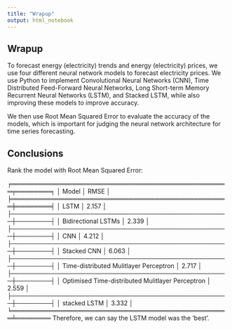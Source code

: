 ```yaml
---
title: "Wrapup"
output: html_notebook
---
```


## Wrapup

To forecast energy (electricity) trends and energy (electricity) prices, we use four different neural network models to forecast electricity prices. 
We use Python to implement Convolutional Neural Networks (CNN), Time Distributed Feed-Forward Neural Networks, Long Short-term Memory Recurrent Neural Networks (LSTM), and Stacked LSTM, while also improving these models to improve accuracy.

We then use Root Mean Squared Error to evaluate the accuracy of the models, which is important for judging the neural network architecture for time series forecasting.


## Conclusions

Rank the model with Root Mean Squared Error:

╒══════════════════════════════════════════════════╤════════╕
│ Model                                            │   RMSE │
╞══════════════════════════════════════════════════╪════════╡
│ LSTM                                             │  2.157 │
├──────────────────────────────────────────────────┼────────┤
│ Bidirectional LSTMs                              │  2.339 │
├──────────────────────────────────────────────────┼────────┤
│ CNN                                              │  4.212 │
├──────────────────────────────────────────────────┼────────┤
│ Stacked CNN                                      │  6.063 │
├──────────────────────────────────────────────────┼────────┤
│ Time-distributed Mulitlayer Perceptron           │  2.717 │
├──────────────────────────────────────────────────┼────────┤
│ Optimised Time-distributed Mulitlayer Perceptron │  2.559 │
├──────────────────────────────────────────────────┼────────┤
│ stacked LSTM                                     │  3.332 │
╘══════════════════════════════════════════════════╧════════
Therefore, we can say the LSTM model was the 'best'.
